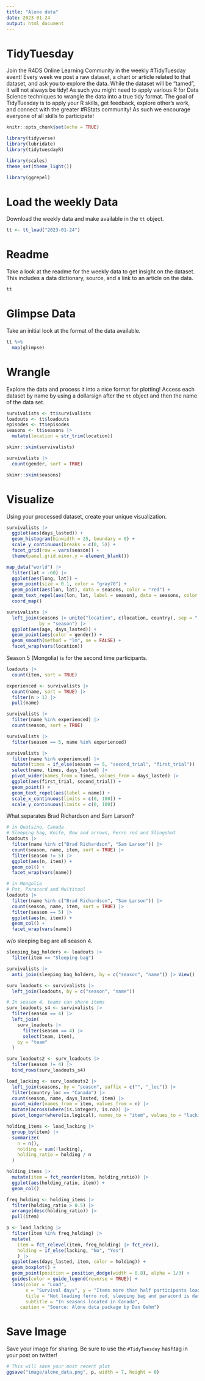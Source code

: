 ```yaml
---
title: "Alone data"
date: 2023-01-24
output: html_document
---
```


# TidyTuesday

Join the R4DS Online Learning Community in the weekly #TidyTuesday event!
Every week we post a raw dataset, a chart or article related to that dataset, and ask you to explore the data.
While the dataset will be “tamed”, it will not always be tidy! As such you might need to apply various R for Data Science techniques to wrangle the data into a true tidy format.
The goal of TidyTuesday is to apply your R skills, get feedback, explore other’s work, and connect with the greater #RStats community!
As such we encourage everyone of all skills to participate!

```r

knitr::opts_chunk$set(echo = TRUE)

library(tidyverse)
library(lubridate)
library(tidytuesdayR)

library(scales)
theme_set(theme_light())

library(ggrepel)
```

# Load the weekly Data

Download the weekly data and make available in the `tt` object.

```r

tt <- tt_load("2023-01-24")

```


# Readme

Take a look at the readme for the weekly data to get insight on the dataset.
This includes a data dictionary, source, and a link to an article on the data.

```r

tt

```


# Glimpse Data

Take an initial look at the format of the data available.

```r

tt %>% 
  map(glimpse)

```

# Wrangle

Explore the data and process it into a nice format for plotting! Access each dataset by name by using a dollarsign after the `tt` object and then the name of the data set.

```r
survivalists <- tt$survivalists
loadouts <- tt$loadouts
episodes <- tt$episodes
seasons <- tt$seasons |> 
  mutate(location = str_trim(location))
```

```r
skimr::skim(survivalists)
```

```r
survivalists |> 
  count(gender, sort = TRUE)
```

```r
skimr::skim(seasons)
```

# Visualize

Using your processed dataset, create your unique visualization.

```r
survivalists |> 
  ggplot(aes(days_lasted)) +
  geom_histogram(binwidth = 25, boundary = 0) +
  scale_y_continuous(breaks = c(0, 5)) +
  facet_grid(row = vars(season)) +
  theme(panel.grid.minor.y = element_blank())
```

```r
map_data("world") |> 
  filter(lat > -60) |> 
  ggplot(aes(long, lat)) +
  geom_point(size = 0.1, color = "gray70") +
  geom_point(aes(lon, lat), data = seasons, color = "red") +
  geom_text_repel(aes(lon, lat, label = season), data = seasons, color = "red") +
  coord_map()
```

```r
survivalists |> 
  left_join(seasons |> unite("location", c(location, country), sep = ", "),
            by = "season") |> 
  ggplot(aes(age, days_lasted)) +
  geom_point(aes(color = gender)) +
  geom_smooth(method = "lm", se = FALSE) +
  facet_wrap(vars(location))
```

Season 5 (Mongolia) is for the second time participants.

```r
loadouts |> 
  count(item, sort = TRUE)

experienced <- survivalists |> 
  count(name, sort = TRUE) |> 
  filter(n > 1) |> 
  pull(name)

survivalists |> 
  filter(name %in% experienced) |> 
  count(season, sort = TRUE)

survivalists |> 
  filter(season == 5, name %in% experienced)

survivalists |> 
  filter(name %in% experienced) |> 
  mutate(times = if_else(season == 5, "second_trial", "first_trial")) |> 
  select(name, times, days_lasted) |> 
  pivot_wider(names_from = times, values_from = days_lasted) |> 
  ggplot(aes(first_trial, second_trial)) +
  geom_point() +
  geom_text_repel(aes(label = name)) +
  scale_x_continuous(limits = c(0, 100)) +
  scale_y_continuous(limits = c(0, 100))
```

What separates Brad Richardson and Sam Larson?

```r
# in Quatsino, Canada
# Sleeping bag, Knife, Bow and arrows, Ferro rod and Slingshot
loadouts |> 
  filter(name %in% c("Brad Richardson", "Sam Larson")) |>
  count(season, name, item, sort = TRUE) |> 
  filter(season != 5) |> 
  ggplot(aes(n, item)) +
  geom_col() +
  facet_wrap(vars(name))

# in Mongolia
# Pot, Paracord and Multitool
loadouts |> 
  filter(name %in% c("Brad Richardson", "Sam Larson")) |>
  count(season, name, item, sort = TRUE) |> 
  filter(season == 5) |> 
  ggplot(aes(n, item)) +
  geom_col() +
  facet_wrap(vars(name))
```

w/o sleeping bag are all season 4.

```r
sleeping_bag_holders <- loadouts |> 
  filter(item == "Sleeping bag")

survivalists |> 
  anti_join(sleeping_bag_holders, by = c("season", "name")) |> View()
```


```r
surv_loadouts <- survivalists |> 
  left_join(loadouts, by = c("season", "name"))

# In season 4, teams can share items
surv_loadouts_s4 <- survivalists |> 
  filter(season == 4) |> 
  left_join(
    surv_loadouts |> 
      filter(season == 4) |> 
      select(team, item),
    by = "team"
  )

surv_loadouts2 <- surv_loadouts |> 
  filter(season != 4) |> 
  bind_rows(surv_loadouts_s4)

load_lacking <- surv_loadouts2 |> 
  left_join(seasons, by = "season", suffix = c("", "_loc")) |> 
  filter(country_loc == "Canada") |> 
  count(season, name, days_lasted, item) |> 
  pivot_wider(names_from = item, values_from = n) |> 
  mutate(across(where(is.integer), is.na)) |> 
  pivot_longer(where(is.logical), names_to = "item", values_to = "lacking")
```

```r
holding_items <- load_lacking |> 
  group_by(item) |> 
  summarize(
    n = n(),
    holding = sum(!lacking),
    holding_ratio = holding / n
  ) 

holding_items |> 
  mutate(item = fct_reorder(item, holding_ratio)) |> 
  ggplot(aes(holding_ratio, item)) +
  geom_col()

freq_holding <- holding_items |> 
  filter(holding_ratio > 0.5) |> 
  arrange(desc(holding_ratio)) |> 
  pull(item)
```

```r
p <- load_lacking |>
  filter(item %in% freq_holding) |>
  mutate(
    item = fct_relevel(item, freq_holding) |> fct_rev(),
    holding = if_else(lacking, "No", "Yes")
    ) |>
  ggplot(aes(days_lasted, item, color = holding)) +
  geom_boxplot() +
  geom_point(position = position_dodge(width = 0.8), alpha = 1/3) +
  guides(color = guide_legend(reverse = TRUE)) +
  labs(color = "Load",
       x = "Survival days", y = "Items more than half participants load",
       title = "Not loading ferro rod, sleeping bag and paracord is damaging",
       subtitle = "In seasons located in Canada",
     caption = "Source: Alone data package by Dan Oehm") 

```

# Save Image

Save your image for sharing. Be sure to use the `#TidyTuesday` hashtag in your post on twitter! 

```r

# This will save your most recent plot
ggsave("image/alone_data.png", p, width = 7, height = 6)

```
